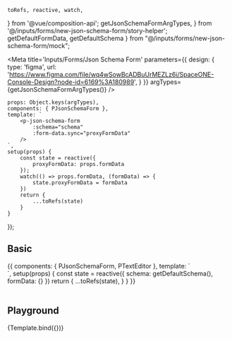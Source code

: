     toRefs, reactive, watch,
} from '@vue/composition-api';
     getJsonSchemaFormArgTypes,
} from '@/inputs/forms/new-json-schema-form/story-helper';
    getDefaultFormData, getDefaultSchema
} from "@/inputs/forms/new-json-schema-form/mock";


<Meta title='Inputs/Forms/Json Schema Form' parameters={{
    design: {
        type: 'figma',
        url: 'https://www.figma.com/file/wq4wSowBcADBuUrMEZLz6i/SpaceONE-Console-Design?node-id=6169%3A180989',
    }
}} argTypes={getJsonSchemaFormArgTypes()} />

    props: Object.keys(argTypes),
    components: { PJsonSchemaForm },
    template: `
        <p-json-schema-form
            :schema="schema"
            :form-data.sync="proxyFormData"
        />
    `,
    setup(props) {
        const state = reactive({
            proxyFormData: props.formData
        });
        watch(() => props.formData, (formData) => {
            state.proxyFormData = formData
        })
        return {
            ...toRefs(state)
        }
    }
});



## Basic

<Canvas>
    <Story name="Basic" >
        {{
            components: { PJsonSchemaForm, PTextEditor },
            template: `
<div class="grid grid-cols-12">
    <p-json-schema-form
        class="col-span-6"
        :schema="schema"
        :form-data="formData"
    />
    <div class="col-span-6">
        <p-text-editor :code="JSON.stringify(schema, null, 2)"
                       mode="readOnly"
                       folded
        />
    </div>
</div>
`,
            setup(props) {
                const state = reactive({
                    schema: getDefaultSchema(),
                    formData: {}
                })
                return {
                    ...toRefs(state),
                }
            }
        }}
    </Story>
</Canvas>

<br/>
<br/>

## Playground

<Canvas>
    <Story name="Playground">
        {Template.bind({})}
    </Story>
</Canvas>

<ArgsTable story="Playground"/>

